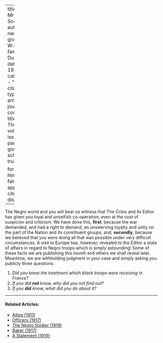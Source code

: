 
---
title: 'To Mr. Emmett Scott'
author:
  - name:
      given: W.E.B.
      family: Du Bois
date: May 1919
categories: 
  - ""
citation: 
  type: article-journal
  container-title: The Crisis
  volume: 18
  issue: 1
  page: 10
google-scholar: true

format:
  html:
    toc: false
    appendix-cite-as: display
---


The Negro world and you will bear us witness that The Crisis and its Editor has given you loyal and unselfish co-operation, even at the cost of suspicion and criticism. We have done this, **first**, because the war demanded, and had a right to demand, an unswerving loyalty and unity on the part of the Nation and its constituent groups; and, **secondly**, because we believed that you were doing all that was possible under very difficult circumstances. A visit to Europe has, however, revealed to the Editor a state of affairs in regard to Negro troops which is simply astounding! Some of these facts we are publishing this month and others we shall reveal later. Meantime, we are withholding judgment in your case and simply asking you publicly three questions:

1. *Did you know the treatment which black troops were receiving in France?*
2. *If you did **not** know, why did you not find out?*
3. *If you **did** know, what did you do about it?*

<!-- Similar articles start here -->

<hr>
#### Related Articles:

* [Allies (1911)](/Volumes/02/03/allies.html)
* [Officers (1917)](/Volumes/14/02/officers.html)
* [The Negro Soldier (1919)](/Volumes/19/02/negro_soldier.html)
* [Baker (1917)](/Volumes/15/02/baker.html)
* [A Statement (1919)](/Volumes/19/01/statement.html)

<!-- Similar articles end here -->